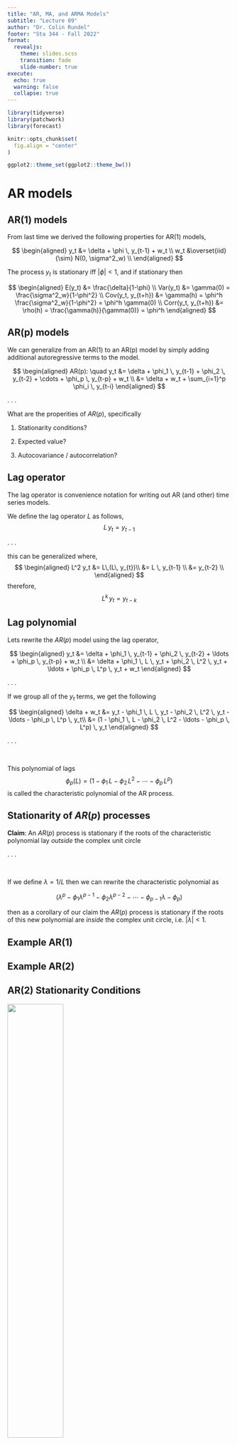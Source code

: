 ```yaml
---
title: "AR, MA, and ARMA Models"
subtitle: "Lecture 09"
author: "Dr. Colin Rundel"
footer: "Sta 344 - Fall 2022"
format:
  revealjs:
    theme: slides.scss
    transition: fade
    slide-number: true
execute:
  echo: true
  warning: false
  collapse: true
---
```

  
```r
library(tidyverse)
library(patchwork)
library(forecast)

knitr::opts_chunk$set(
  fig.align = "center"
)

ggplot2::theme_set(ggplot2::theme_bw())
```

# AR models

## AR(1) models

From last time we derived the following properties for AR(1) models,

$$
\begin{aligned}
y_t &= \delta + \phi \, y_{t-1} + w_t  \\
w_t &\overset{iid}{\sim} N(0, \sigma^2_w) \\
\end{aligned}
$$

The process $y_t$ is stationary iff $|\phi| < 1$, and if stationary then

$$
\begin{aligned}
E(y_t) &= \frac{\delta}{1-\phi} \\
Var(y_t) &= \gamma(0) =  \frac{\sigma^2_w}{1-\phi^2} \\
Cov(y_t, y_{t+h}) &= \gamma(h)
                  = \phi^h \frac{\sigma^2_w}{1-\phi^2}
                  = \phi^h \gamma(0) \\
Corr(y_t, y_{t+h}) &= \rho(h) = \frac{\gamma(h)}{\gamma(0)}
                   = \phi^h
\end{aligned}
$$


## AR(p) models

We can generalize from an AR(1) to an AR(p) model by simply adding additional autoregressive terms to the model.

$$
\begin{aligned}
AR(p): \quad y_t 
  &= \delta + \phi_1 \, y_{t-1} + \phi_2 \, y_{t-2} + \cdots + \phi_p \, y_{t-p} + w_t  \\
  &= \delta + w_t + \sum_{i=1}^p \phi_i \, y_{t-i}
\end{aligned}
$$

. . .

What are the properities of $AR(p)$, specifically

1. Stationarity conditions?

2. Expected value?

3. Autocovariance / autocorrelation?


## Lag operator

The lag operator is convenience notation for writing out AR (and other) time series models.

We define the lag operator $L$ as follows,
$$L \, y_t = y_{t-1}$$

. . .

this can be generalized where,
$$
\begin{aligned}
L^2 y_t &= L\,(L\, y_{t})\\
        &= L \, y_{t-1} \\
        &= y_{t-2} \\
\end{aligned}
$$
therefore,
$$L^k \, y_t = y_{t-k}$$

## Lag polynomial

Lets rewrite the $AR(p)$ model using the lag operator,

$$
\begin{aligned}
y_t &= \delta + \phi_1 \, y_{t-1} + \phi_2 \, y_{t-2} + \ldots + \phi_p \, y_{t-p} + w_t  \\
    &= \delta + \phi_1 \, L \, y_t + \phi_2 \, L^2 \, y_t + \ldots + \phi_p \, L^p \, y_t + w_t
\end{aligned}
$$

. . .

If we group all of the $y_t$ terms, we get the following

$$
\begin{aligned}
\delta + w_t &= y_t - \phi_1 \, L \, y_t - \phi_2 \, L^2 \, y_t - \ldots - \phi_p \, L^p \, y_t\\
             &= (1 - \phi_1 \, L - \phi_2 \, L^2 - \ldots - \phi_p \, L^p) \, y_t
\end{aligned}
$$

. . .

$$~$$

This polynomial of lags 
$$\phi_p(L) = (1 - \phi_1 \, L - \phi_2 \, L^2 - \cdots - \phi_p \, L^p)$$ 
is called the characteristic polynomial of the AR process.


## Stationarity of $AR(p)$ processes

**Claim**: An $AR(p)$ process is stationary if the roots of the characteristic polynomial lay *outside* the complex unit circle

. . .

<br/>

If we define $\lambda = 1/L$ then we can rewrite the characteristic polynomial as

$$ (\lambda^p - \phi_1 \lambda^{p-1} - \phi_2 \lambda^{p-2} - \cdots - \phi_{p-1} \lambda - \phi_p) $$

then as a corollary of our claim the $AR(p)$ process is stationary if the roots of this new polynomial are *inside* the complex unit circle, i.e. $|\lambda| < 1$.

## Example AR(1)



## Example AR(2)




## AR(2) Stationarity Conditions

![](imgs/Lec09/ar2_conditions.png){fig-align="center" width="50%"}

::: {.aside}
From Shumway & Stofer 4th ed.
:::


## Proof Sketch

We can rewrite the $AR(p)$ model into an $AR(1)$ form using matrix notation
$$
\begin{aligned}
y_t &= \delta + \phi_1 \, y_{t-1} + \phi_2 \, y_{t-2} + \cdots + \phi_p \, y_{t-p} + w_t  \\
\boldsymbol\xi_t &= \boldsymbol{\delta} + \boldsymbol{F} \, \boldsymbol\xi_{t-1} + \boldsymbol w_t
\end{aligned}
$$
where
$$
\begin{aligned}
\begin{bmatrix}
y_t \\
y_{t-1} \\
y_{t-2} \\
\vdots \\
y_{t-p+1}
\end{bmatrix} 
&=
\begin{bmatrix}
\delta \\
0 \\
0 \\
\vdots \\
0
\end{bmatrix}
+
\begin{bmatrix}
\phi_1 & \phi_2 & \phi_3 & \cdots & \phi_{p-1} & \phi_p \\
1 & 0 & 0 & \cdots & 0 & 0 \\
0 & 1 & 0 & \cdots & 0 & 0 \\
\vdots & \vdots & \vdots & \cdots & \vdots & \vdots \\
0 & 0 & 0 & \cdots & 1 & 0 \\
\end{bmatrix} 
\begin{bmatrix}
y_{t-1} \\
y_{t-2} \\
y_{t-3} \\
\vdots \\
y_{t-p}
\end{bmatrix} 
+
\begin{bmatrix}
w_t \\
0 \\
0 \\

\vdots \\
0
\end{bmatrix} \\
&=
\begin{bmatrix}
\delta + w_t + \sum_{i=1}^p \phi_i \, y_{t-i} \\
y_{t-1} \\
y_{t-2} \\
\vdots \\
y_{t-p+1}
\end{bmatrix}
\end{aligned}
$$


## Proof sketch (cont.)

So just like the original $AR(1)$ we can expand out the autoregressive equation

$$
\begin{aligned}
\boldsymbol\xi_t 
  &= \boldsymbol{\delta} + \boldsymbol w_t + \boldsymbol{F} \, \boldsymbol\xi_{t-1}  \\
  &= \boldsymbol{\delta} + \boldsymbol w_t + \boldsymbol{F} \, (\boldsymbol\delta+\boldsymbol w_{t-1}) + \boldsymbol{F}^2 \, (\boldsymbol \delta+\boldsymbol w_{t-2}) + \cdots \\
  &\qquad\qquad~\,\,\,                        + \boldsymbol{F}^{t-1} \, (\boldsymbol \delta+\boldsymbol w_{1}) + \boldsymbol{F}^t \, (\boldsymbol \delta+\boldsymbol w_0) \\
  &= (\sum_{i=0}^t F^i)\boldsymbol{\delta} + \sum_{i=0}^t F^i \, w_{t-i}
\end{aligned}
$$

and therefore we need $\underset{t\to\infty}{\lim} F^t \to 0$.


## Proof sketch (cont.)

We can find the eigen decomposition such that $\boldsymbol F = \boldsymbol Q \boldsymbol \Lambda \boldsymbol Q^{-1}$ where the columns of $\boldsymbol Q$ are the eigenvectors of $\boldsymbol F$ and $\boldsymbol \Lambda$ is a diagonal matrix of the corresponding eigenvalues.

A useful property of the eigen decomposition is that

$$ \boldsymbol{F}^i = \boldsymbol Q \boldsymbol \Lambda^i \boldsymbol Q^{-1} $$

. . .

Using this property we can rewrite our equation from the previous slide as

$$
\begin{aligned}
\boldsymbol\xi_t 
  &= (\sum_{i=0}^t F^i)\boldsymbol{\delta} + \sum_{i=0}^t F^i \, w_{t-i} \\
  &= (\sum_{i=0}^t \boldsymbol Q \boldsymbol \Lambda^i \boldsymbol Q^{-1})\boldsymbol{\delta} + \sum_{i=0}^t \boldsymbol Q \boldsymbol \Lambda^i \boldsymbol Q^{-1} \, w_{t-i}
\end{aligned}
$$


## Proof sketch (cont.)

$$
\boldsymbol \Lambda^i = \begin{bmatrix}
\lambda_1^i & 0 & \cdots & 0 \\
0 & \lambda_2^i & \cdots & 0 \\
\vdots & \vdots & \ddots & \vdots \\
0 & 0 & \cdots & \lambda_p^i \\
\end{bmatrix}
$$

Therefore,
$$\underset{t\to\infty}{\lim} F^t \to 0$$
when 
$$\underset{t\to\infty}{\lim} \Lambda^t \to 0$$ 
which requires that 
$$|\lambda_i| < 1 \;\; \text{ for all} \; i$$


## Proof sketch (cont.)

Eigenvalues are defined such that for $\boldsymbol \lambda$, 

$$ \det (\boldsymbol{F}-\boldsymbol\lambda\,\boldsymbol{I}) = 0$$

based on our definition of $\boldsymbol F$ our eigenvalues will therefore be the roots of

$$\lambda^p -\phi_1\,\lambda^{p-1}-\phi_2\,\lambda^{p-2} - \cdots - \phi_{p_1} \, \lambda^1 - \phi_p = 0$$

. . .

which if we multiply by $1/\lambda^p$ where $L = 1/\lambda$ gives

$$1 -\phi_1\,L-\phi_2\,L^2 - \cdots - \phi_{p_1} \, L^{p-1} - \phi_p \, L^p = 0$$


## Properties of $AR(2)$

For a *stationary* $AR(2)$ process,


## Properties of $AR(2)$ (cont.)



## Properties of $AR(p)$

For a *stationary* $AR(p)$ process,

$$ 
E(Y_t) = \frac{\delta}{1-\phi_1 -\phi_2-\ldots-\phi_p}
$$

. . .

$$
Var(y_t) = \gamma(0) = \phi_1\gamma(1) + \phi_2\gamma(2) + \ldots + \phi_p\gamma(p) + \sigma_w^2 \\
$$

. . .

$$
Cov(y_t, y_{t+h}) = 
\gamma(h) = \phi_1\gamma(h-1) + \phi_2\gamma(h-2) + \ldots + \phi_p\gamma(h-p)
$$

. . .

$$
Corr(y_t, y_{t+h}) = \rho(h) = \phi_1\,\rho(h-1) + \phi_2\,\rho(h-2) + \ldots + \phi_p\,\rho(h-p)
$$



# Moving Average (MA) Processes

## MA(1)

A moving average process is similar to an AR process, except that the autoregression is on the error term.
$$ MA(1): \qquad y_t = \delta + w_t + \theta \, w_{t-1} $$

Properties:

## MA(1) - properties (cont.)


8
## Time series

```r
ma = data_frame(
  t = 1:200,
  "θ=0.1" = arima.sim(n=200, list(ma=c(0.1))) %>% as.numeric(),
  "θ=0.8" = arima.sim(n=200, list(ma=c(0.8))) %>% as.numeric(),
  "θ=2.0" = arima.sim(n=200, list(ma=c(2.0))) %>% as.numeric(),
  "θ=-0.1" = arima.sim(n=200, list(ma=c(-0.1))) %>% as.numeric(),
  "θ=-0.8" = arima.sim(n=200, list(ma=c(-0.8))) %>% as.numeric(),
  "θ=-2.0" = arima.sim(n=200, list(ma=c(-2.0))) %>% as.numeric()
) 
  
ma %>%
  tidyr::gather(model, y, -t) %>%
  mutate(model = forcats::as_factor(model)) %>%
  ggplot(aes(x=t,y=y)) +
    geom_line() +
    facet_wrap(~model)
```

## ACF

```r
par(mfrow=c(2,3))
acf(ma$`θ=0.1`, lag.max = 10, main=expression(paste(theta,"=0.1")))
acf(ma$`θ=0.8`, lag.max = 10, main=expression(paste(theta,"=0.8")))
acf(ma$`θ=2.0`, lag.max = 10, main=expression(paste(theta,"=2.0")))
pacf(ma$`θ=0.1`, lag.max = 10, main=expression(paste(theta,"=0.1")))
pacf(ma$`θ=0.8`, lag.max = 10, main=expression(paste(theta,"=0.8")))
pacf(ma$`θ=2.0`, lag.max = 10, main=expression(paste(theta,"=2.0")))
```

## MA(q)

$$ MA(q): \qquad y_t = \delta + w_t + \theta_1 \, w_{t-1} + \theta_2 \, w_{t-2} + \cdots + \theta_q \, w_{t-q} $$

Properties:

$$E(y_t) = \delta$$

$$
\begin{aligned}
\gamma(0) &= (1 + \theta_1^2+\theta_2^2 + \cdots + \theta_q^2) \, \sigma_w^2 \\
\gamma(h) &= \begin{cases}
-\theta_k + \theta_1\theta_{k+1} + \theta_2\theta_{k+2} + \cdots + \theta_{q+k}\theta_{q} & \text{if } |k| \in \{1,\ldots,q\} \\
0 & \text{otherwise}
\end{cases}
\end{aligned}
$$


## Example series

```r
ma_q = data_frame(
  t = 1:100,
  "θ={-1.5}"           = arima.sim(n=100, list(ma=c(-1.5)))           %>% as.numeric(),
  "θ={-1.5, -1}"       = arima.sim(n=100, list(ma=c(-1.5, -1)))       %>% as.numeric(),
  "θ={-1.5, -1, 2}"    = arima.sim(n=100, list(ma=c(-1.5, -1, 2)))    %>% as.numeric(),
  "θ={-1.5, -1, 2, 3}" = arima.sim(n=100, list(ma=c(-1.5, -1, 2, 3))) %>% as.numeric()
) 
  
ma_q %>%
  tidyr::gather(model, y, -t) %>%
  mutate(model = forcats::as_factor(model)) %>%
  ggplot(aes(x=t,y=y)) +
    geom_line() +
    facet_wrap(~model)
```

## ACF

```r
par(mfrow=c(2,2))
acf(ma_q[[2]], lag.max = 10, main=expression(paste(theta,"={-1.5}"          )))
acf(ma_q[[3]], lag.max = 10, main=expression(paste(theta,"={-1.5, -1}"      )))
acf(ma_q[[4]], lag.max = 10, main=expression(paste(theta,"={-1.5, -1, 2}"   )))
acf(ma_q[[5]], lag.max = 10, main=expression(paste(theta,"={-1.5, -1, 2, 3}")))
```


# ARMA Model

## ARMA Model

An ARMA model is a composite of AR and MA processes,


$ARMA(p,q)$:
\footnoteoutput
$$
y_t = \delta + \phi_1 \, y_{t-1} + \cdots \phi_p \, y_{t-p} + w_{t} + \theta_1 w_{t-1} + \cdots + \theta_q w_{t_q}
$$
$$
\phi_p(L) y_t = \delta + \theta_q(L)w_t 
$$


Since all MA processes are stationary, we only need to examine the AR component to determine stationarity, i.e. check roots of $\phi_p(L)$ lie outside the complex unit circle.


## Time series

```r
arma = data_frame(
  t = 1:100,
  "φ={0.9},  θ={-}"    = arima.sim(n=100, list(ar=c( 0.9), ma=c()   ))  %>% as.numeric(),
  "φ={-0.9}, θ={-}"    = arima.sim(n=100, list(ar=c(-0.9), ma=c()   ))  %>% as.numeric(),
  "φ={-},    θ={0.9}"  = arima.sim(n=100, list(ar=c(),     ma=c(0.9)))  %>% as.numeric(),
  "φ={-},    θ={-0.9}" = arima.sim(n=100, list(ar=c(),     ma=c(-0.9))) %>% as.numeric(),
  "φ={0.9},  θ={0.9}"  = arima.sim(n=100, list(ar=c( 0.9), ma=c(0.9)))  %>% as.numeric(),
  "φ={-0.9}, θ={0.9}"  = arima.sim(n=100, list(ar=c(-0.9), ma=c(0.9)))  %>% as.numeric(),
  "φ={0.9},  θ={-0.9}" = arima.sim(n=100, list(ar=c( 0.9), ma=c(-0.9))) %>% as.numeric(),
  "φ={-0.9}, θ={-0.9}" = arima.sim(n=100, list(ar=c(-0.9), ma=c(0.9)))  %>% as.numeric()
) 
  
arma %>%
  tidyr::gather(model, y, -t) %>%
  mutate(model = forcats::as_factor(model)) %>%
  ggplot(aes(x=t,y=y)) +
    geom_line() +
    facet_wrap(~model, ncol=4)
```


## $\phi=0.9$, $\theta=0$

```r
forecast::tsdisplay(arma[[2]], main=expression(paste(phi,"={0.9}, ",theta,"={0}")))
```

## $\phi=0$, $\theta=0.9$

```r
forecast::tsdisplay(arma[[4]], main=expression(paste(phi,"={0}, ",theta,"={0.9}")))
```

## $\phi=0.9$, $\theta=0.9$

```r
forecast::tsdisplay(arma[[6]], main=expression(paste(phi,"={0.9}, ",theta,"={0.9}")))
```
